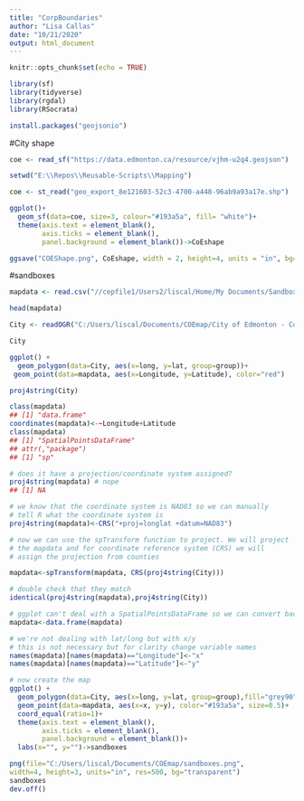 ```yaml
---
title: "CorpBoundaries"
author: "Lisa Callas"
date: "10/21/2020"
output: html_document
---
```


```r
knitr::opts_chunk$set(echo = TRUE)
```

```r

library(sf)
library(tidyverse)
library(rgdal)
library(RSocrata)

install.packages("geojsonio")


```

#City shape
```r

coe <- read_sf("https://data.edmonton.ca/resource/vjhm-u2q4.geojson")

setwd("E:\\Repos\\Reusable-Scripts\\Mapping")

coe <- st_read("geo_export_8e121603-52c3-4700-a448-96ab9a93a17e.shp")

ggplot()+
  geom_sf(data=coe, size=3, colour="#193a5a", fill= "white")+
  theme(axis.text = element_blank(),
        axis.ticks = element_blank(),
        panel.background = element_blank())->CoEshape

ggsave("COEShape.png", CoEshape, width = 2, height=4, units = "in", bg="transparent")


```

#sandboxes
```r
mapdata <- read.csv("//cepfile1/Users2/liscal/Home/My Documents/Sandboxes.csv", stringsAsFactors=FALSE)

head(mapdata)

City <- readOGR("C:/Users/liscal/Documents/COEmap/City of Edmonton - Corporate Boundary/geo_export_8e121603-52c3-4700-a448-96ab9a93a17e.shp")

City

ggplot() +  
  geom_polygon(data=City, aes(x=long, y=lat, group=group))+
 geom_point(data=mapdata, aes(x=Longitude, y=Latitude), color="red")

proj4string(City)

class(mapdata)
## [1] "data.frame"
coordinates(mapdata)<-~Longitude+Latitude
class(mapdata)
## [1] "SpatialPointsDataFrame"
## attr(,"package")
## [1] "sp"

# does it have a projection/coordinate system assigned?
proj4string(mapdata) # nope
## [1] NA

# we know that the coordinate system is NAD83 so we can manually
# tell R what the coordinate system is
proj4string(mapdata)<-CRS("+proj=longlat +datum=NAD83")

# now we can use the spTransform function to project. We will project
# the mapdata and for coordinate reference system (CRS) we will
# assign the projection from counties

mapdata<-spTransform(mapdata, CRS(proj4string(City)))

# double check that they match
identical(proj4string(mapdata),proj4string(City))

# ggplot can't deal with a SpatialPointsDataFrame so we can convert back to a data.frame
mapdata<-data.frame(mapdata)

# we're not dealing with lat/long but with x/y
# this is not necessary but for clarity change variable names
names(mapdata)[names(mapdata)=="Longitude"]<-"x"
names(mapdata)[names(mapdata)=="Latitude"]<-"y"

# now create the map
ggplot() +
  geom_polygon(data=City, aes(x=long, y=lat, group=group),fill="grey90", colour="#193a5a")+  
  geom_point(data=mapdata, aes(x=x, y=y), color="#193a5a", size=0.5)+
  coord_equal(ratio=1)+
  theme(axis.text = element_blank(),
        axis.ticks = element_blank(),
        panel.background = element_blank())+
  labs(x="", y="")->sandboxes

png(file="C:/Users/liscal/Documents/COEmap/sandboxes.png",
width=4, height=3, units="in", res=500, bg="transparent")
sandboxes
dev.off()

```

